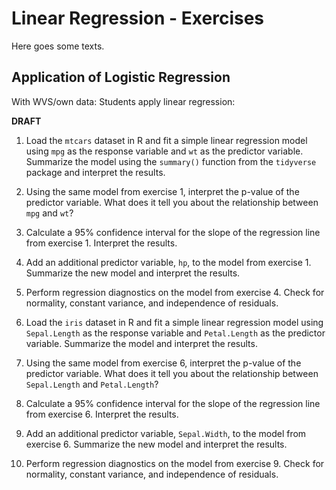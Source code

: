 # Linear Regression - Exercises {#lin-e}
Here goes some texts.

## Application of Logistic Regression
With WVS/own data: Students apply linear regression:

**DRAFT**

1. Load the `mtcars` dataset in R and fit a simple linear regression model using `mpg` as the response variable and `wt` as the predictor variable. Summarize the model using the `summary()` function from the `tidyverse` package and interpret the results.

2. Using the same model from exercise 1, interpret the p-value of the predictor variable. What does it tell you about the relationship between `mpg` and `wt`?

3. Calculate a 95% confidence interval for the slope of the regression line from exercise 1. Interpret the results.

4. Add an additional predictor variable, `hp`, to the model from exercise 1. Summarize the new model and interpret the results.

5. Perform regression diagnostics on the model from exercise 4. Check for normality, constant variance, and independence of residuals.

6. Load the `iris` dataset in R and fit a simple linear regression model using `Sepal.Length` as the response variable and `Petal.Length` as the predictor variable. Summarize the model and interpret the results.

7. Using the same model from exercise 6, interpret the p-value of the predictor variable. What does it tell you about the relationship between `Sepal.Length` and `Petal.Length`?

8. Calculate a 95% confidence interval for the slope of the regression line from exercise 6. Interpret the results.

9. Add an additional predictor variable, `Sepal.Width`, to the model from exercise 6. Summarize the new model and interpret the results.

10. Perform regression diagnostics on the model from exercise 9. Check for normality, constant variance, and independence of residuals.

